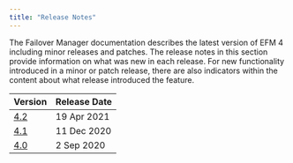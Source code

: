```yaml
---
title: "Release Notes"
---
```

The Failover Manager documentation describes the latest version of EFM 4 including minor releases and patches. The release notes in this section provide information on what was new in each release. For new functionality introduced in a minor or patch release, there are also indicators within the content about what release introduced the feature.

| Version | Release Date | 
| ------- | ------------ | 
| [4.2](08_efm_42_rel_notes) | 19 Apr 2021  |
| [4.1](09_efm_41_rel_notes) | 11 Dec 2020 |
| [4.0](10_efm_40_rel_notes) | 2 Sep 2020 |



